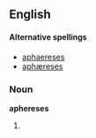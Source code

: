 ==English==

====Alternative spellings====
{{rfc-level|Alternative spellings at L4+ not in L3 POS section}}
* [[aphaereses]]
* [[aphæreses]]

===Noun===
'''aphereses''' {{p}}

# {{plural of|[[apheresis#English|apheresis]]}}